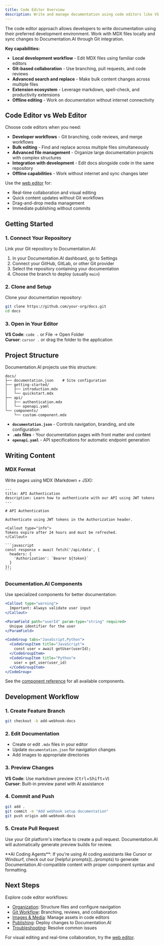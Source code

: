 ```yaml
---
title: Code Editor Overview
description: Write and manage documentation using code editors like VS Code and Cursor with Documentation.AI
---
```


The code editor approach allows developers to write documentation using their preferred development environment. Work with MDX files locally and sync changes to Documentation.AI through Git integration.

**Key capabilities:**
- **Local development workflow** - Edit MDX files using familiar code editors
- **Git-based collaboration** - Use branching, pull requests, and code reviews
- **Advanced search and replace** - Make bulk content changes across multiple files
- **Extension ecosystem** - Leverage markdown, spell-check, and productivity extensions
- **Offline editing** - Work on documentation without internet connectivity

## Code Editor vs Web Editor

Choose code editors when you need:

- **Developer workflows** - Git branching, code reviews, and merge workflows
- **Bulk editing** - Find and replace across multiple files simultaneously  
- **Advanced file management** - Organize large documentation projects with complex structures
- **Integration with development** - Edit docs alongside code in the same repository
- **Offline capabilities** - Work without internet and sync changes later

Use the [web editor](../web-editor/overview) for:
- Real-time collaboration and visual editing
- Quick content updates without Git workflows
- Drag-and-drop media management
- Immediate publishing without commits

## Getting Started

### 1. Connect Your Repository

Link your Git repository to Documentation.AI:

1. In your Documentation.AI dashboard, go to Settings
2. Connect your GitHub, GitLab, or other Git provider
3. Select the repository containing your documentation
4. Choose the branch to deploy (usually `main`)

### 2. Clone and Setup

Clone your documentation repository:

```bash
git clone https://github.com/your-org/docs.git
cd docs
```

### 3. Open in Your Editor

**VS Code**: `code .` or File → Open Folder  
**Cursor**: `cursor .` or drag the folder to the application

## Project Structure

Documentation.AI projects use this structure:

```
docs/
├── documentation.json    # Site configuration
├── getting-started/
│   ├── introduction.mdx
│   └── quickstart.mdx
├── api/
│   ├── authentication.mdx
│   └── openapi.yaml
└── components/
    └── custom-component.mdx
```

- **`documentation.json`** - Controls navigation, branding, and site configuration
- **`.mdx` files** - Your documentation pages with front matter and content
- **`openapi.yaml`** - API specifications for automatic endpoint generation

## Writing Content

### MDX Format

Write pages using MDX (Markdown + JSX):

````mdx
---
title: API Authentication
description: Learn how to authenticate with our API using JWT tokens
---

# API Authentication

Authenticate using JWT tokens in the Authorization header.

<Callout type="info">
Tokens expire after 24 hours and must be refreshed.
</Callout>

```javascript
const response = await fetch('/api/data', {
  headers: {
    'Authorization': `Bearer ${token}`
  }
});
```
````

### Documentation.AI Components

Use specialized components for better documentation:

```jsx
<Callout type="warning">
  Important: Always validate user input
</Callout>

<ParamField path="userId" param-type="string" required>
  Unique identifier for the user
</ParamField>

<CodeGroup tabs="JavaScript,Python">
  <CodeGroupItem title="JavaScript">
    const user = await getUser(userId);
  </CodeGroupItem>
  <CodeGroupItem title="Python">
    user = get_user(user_id)
  </CodeGroupItem>
</CodeGroup>
```

See the [component reference](../../components) for all available components.

## Development Workflow

### 1. Create Feature Branch

```bash
git checkout -b add-webhook-docs
```

### 2. Edit Documentation

- Create or edit `.mdx` files in your editor
- Update `documentation.json` for navigation changes
- Add images to appropriate directories

### 3. Preview Changes

**VS Code**: Use markdown preview (<kbd>Ctrl</kbd>+<kbd>Shift</kbd>+<kbd>V</kbd>)  
**Cursor**: Built-in preview panel with AI assistance

### 4. Commit and Push

```bash
git add .
git commit -m "Add webhook setup documentation"
git push origin add-webhook-docs
```

### 5. Create Pull Request

Use your Git platform's interface to create a pull request. Documentation.AI will automatically generate preview builds for review.

<Callout type="tip">
**AI Coding Agents**: If you're using AI coding assistants like Cursor or Windsurf, check out our [helpful prompts](../prompts) to generate Documentation.AI-compatible content with proper component syntax and formatting.
</Callout>

## Next Steps

Explore code editor workflows:

- [Organization](organize): Structure files and configure navigation
- [Git Workflow](git-workflow): Branching, reviews, and collaboration
- [Images & Media](images-and-media): Manage assets in code editors
- [Publishing](publish): Deploy changes to Documentation.AI
- [Troubleshooting](troubleshooting): Resolve common issues

For visual editing and real-time collaboration, try the [web editor](../web-editor/overview).
